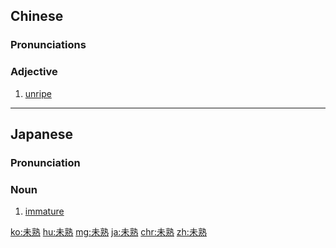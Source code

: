 ==Chinese==
{{zh-forms}}

===Pronunciations===
{{zh-pron
|m=wèi熟
|c=mei6 suk6
|cat=a
}}

===Adjective===
{{zh-adj}}

# [[unripe]]

----

==Japanese==
{{ja-kanjitab|み|じゅく|yomi=on}}

===Pronunciation===
{{ja-pron|yomi=o|みじゅく}}

===Noun===
{{ja-noun|みじゅく}}

# [[immature]]

[[ko:未熟]]
[[hu:未熟]]
[[mg:未熟]]
[[ja:未熟]]
[[chr:未熟]]
[[zh:未熟]]
